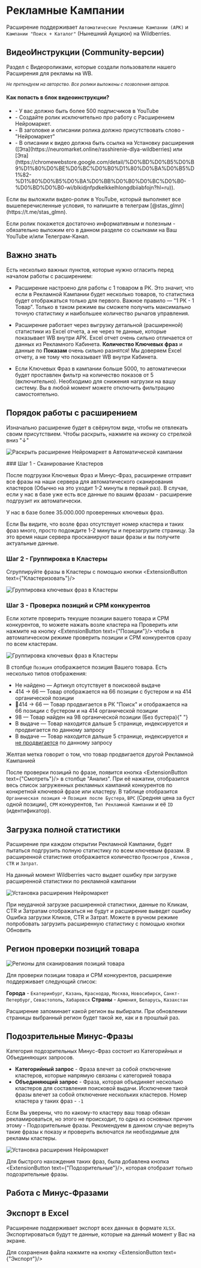 
# Рекламные Кампании

Расширение поддерживает `Автоматические Рекламные Кампании (АРК)` и `Кампании "Поиск + Каталог"` (Нынешний Аукцион) на Wildberries.

## ВидеоИнструкции (Community-версии)

Раздел с Видеороликами, которые создали пользователи нашего Расширения для рекламы на WB.

<small>
  <i>Не претендуем на авторство. Все ролики выложены с позволения авторов.</i>
</small>

<div className="flex flex-col gap-2 mt-5 h-[300px] overflow-y-scroll w-full">
  <VideoItem
    title={`Быстро про Списки и "Торт"`}
    authorImage={"pekinskiy.jpg"}
    authorName={"Андрей Пекинский"}
    ytVideoId={"UiBUS-Ri7aI"}
    tgChannelLink={"https://t.me/ecomercer"}
    ytChannelLink={"https://www.youtube.com/@andreiex"}
  />
  <VideoItem
    title={"Работа со Списками (Подробно)"}
    authorImage={"david.jpg"}
    authorName={"Давид Мовсесян"}
    ytVideoId={"hhQ28wyNmOw"}
    tgChannelLink={"https://t.me/+yZRtfIKCTlswODUy"}
    ytChannelLink={"https://www.youtube.com/channel/UC92qg5EDbIHXAtKZhraph6w"}
  />
  <VideoItem
    title={"Продвижение по НЧ и СЧ запросам"}
    authorImage={"david.jpg"}
    authorName={"Давид Мовсесян"}
    ytVideoId={"GMb57K6hjms"}
    tgChannelLink={"https://t.me/+yZRtfIKCTlswODUy"}
    ytChannelLink={"https://www.youtube.com/channel/UC92qg5EDbIHXAtKZhraph6w"}
  />
  <VideoItem
    title={"Снижаем расходы на рекламу"}
    authorImage={"nikita.jpg"}
    authorName={"Никита Романов"}
    ytVideoId={"5JVEC54Rb4A"}
    tgChannelLink={"https://t.me/marketplace_book"}
    ytChannelLink={"https://www.youtube.com/@bookmarkets"}
  />
  <VideoItem
    title={"Воруем трафик у конкурентов"}
    authorImage={"david.jpg"}
    authorName={"Давид Мовсесян"}
    ytVideoId={"xlRNV-sS__Y"}
    tgChannelLink={"https://t.me/+yZRtfIKCTlswODUy"}
    ytChannelLink={"https://www.youtube.com/channel/UC92qg5EDbIHXAtKZhraph6w"}
  />
  <VideoItem
    title={"Мощнейшая Автореклама и Поиск"}
    authorImage={"nikita.jpg"}
    authorName={"Никита Романов"}
    ytVideoId={"hqtLr6GlCag"}
    tgChannelLink={"https://t.me/marketplace_book"}
    ytChannelLink={"https://www.youtube.com/@bookmarkets"}
  />
  <VideoItem
    title={"Настройка рекламы на Вайлдберриз"}
    authorImage={"david.jpg"}
    authorName={"Давид Мовсесян"}
    ytVideoId={"NYst0p5bsns"}
    tgChannelLink={"https://t.me/+yZRtfIKCTlswODUy"}
    ytChannelLink={"https://www.youtube.com/channel/UC92qg5EDbIHXAtKZhraph6w"}
  />
</div>

#### Как попасть в блок видеоинструкции?

<Callout type="info" emoji="🎉">
  <ul>
    <li>
      - У вас должно быть более 500 подписчиков в YouTube
    </li>
    <li>
      - Создайте ролик исключительно про работу с Расширением Нейромаркет.
    </li>
    <li>
      - В заголовке и описании ролика должно присутствовать слово -
      "Нейромаркет"
    </li>
    <li>
      - В описании к видео должна быть ссылка на Установку расширения
      ([Эта](https://neuromarket.online/rasshirenie-dlya-wildberries) или
      [Эта](https://chromewebstore.google.com/detail/%D0%BD%D0%B5%D0%B9%D1%80%D0%BE%D0%BC%D0%B0%D1%80%D0%BA%D0%B5%D1%82-%D1%80%D0%B5%D0%BA%D0%BB%D0%B0%D0%BC%D0%B0-%D0%BD%D0%B0-wi/blkidjnfpdkelkkelhlongdbiiabfojn?hl=ru)).
    </li>
  </ul>
</Callout>
Если вы выложили видео-ролик в YouTube, который выполняет все вышеперечисленные условия,
то напишите в телеграм [@stas_glmn](https://t.me/stas_glmn).

Если ролик покажется достаточно информативным и полезным - обязательно выложим его в данном разделе со
ссылками на Ваш YouTube и/или Телеграм-Канал.

## Важно знать

Есть несколько важных пунктов, которые нужно огласить перед началом работы с расширением:

- Расширение настроено для работы с 1 товаром в РК. Это значит, что если в Рекламной Кампании будет несколько товаров, то статистика будет отображаться только для первого.
  <Callout type="info" emoji="⭐">
    Важное правило — "1 РК - 1 Товар". Только в таком режиме вы сможете получить
    максимально точную статистику и наибольшее количество рычагов управления.
  </Callout>

- Расширение работает через выгрузку детальной (расширенной) статистики из Excel отчета, а не через те данные, которые показывает WB внутри АРК.
  Excel отчет очень сильно отличается от данных из Рекламного Кабинета.
  <Callout type="error" emoji="⚠️">
    **Количество Ключевых фраз** и данные по **Показам** очень сильно разнятся!
    Мы доверяем Excel отчету, а не тому что показывает WB внутри Кабинета.
  </Callout>

- Если Ключевых Фраз в кампании больше 5000, то автоматически будет проставлен фильтр на количество показов от 5 (включительно). Необходимо для снижения нагрузки на вашу систему. Вы в любой момент можете отключить фильтрацию самостоятельно.

## Порядок работы с расширением

Изначально расширение будет в свёрнутом виде, чтобы не отвлекать своим присутствием. Чтобы раскрыть, нажмите на иконку со стрелкой вниз "↓"

![Раскрыть расширение Нейромаркет в Автоматической кампании](/expandWidget.png)

 
<Steps>
### Шаг 1 - Сканирование Кластеров

После подгрузки Ключевых Фраз и Минус-Фраз, расширение отправит все фразы на наши сервера для автоматического сканирования кластеров (Обычно на это уходит 1-2 минуты в первый раз). В случае, если у нас в базе уже есть все данные по вашим фразам - расширение подгрузит их автоматически.

<Callout type="info" emoji="ℹ️">
  У нас в базе более 35.000.000 проверенных ключевых фраз.
</Callout>

Если Вы видите, что возле фраз отсутствует номер кластера и таких фраз много, просто подождите 1-2 минуты и перезагрузите страницу. За это время наши сервера просканируют ваши фразы и вы получите актуальные данные.

### Шаг 2 - Группировка в Кластеры

Сгруппируйте фразы в Кластеры с помощью кнопки <ExtensionButton text={"Кластеризовать"}/>

![Группировка ключевых фраз в Кластеры](/extensionClusterize.jpg)

### Шаг 3 - Проверка позиций и CPM конкурентов

Если хотите проверить текущие позиции вашего товара и CPM конкурентов, то можете нажать возле кластера на <span className='font-bold text-blue-600'>Проверить</span> или нажмите на кнопку <ExtensionButton text={"Позиции"}/> чтобы в автоматическом режиме проверить позиции и CPM конкурентов сразу по всем кластерам.

![Группировка ключевых фраз в Кластеры](/extensionCPM.png)

В столбце `Позиция` отображается позиция Вашего товара. Есть несколько типов отображения:

- <span className="text-red-500 font-bold">Не найдено</span> — Артикул отсутствует
  в поисковой выдаче
- <span className="text-green-500 font-bold">414 → 66</span> — Товар отображается
  на 66 позиции с бустером и на 414 органической позиции
- <span className="text-green-500 font-bold">🚀414 → 66</span> — Товар продвигается
  в РК "Поиск" и отображается на 66 позиции с бустером и на 414 органической позиции
- <span className="text-yellow-500 font-bold">98</span> — Товар найден на 98 органической
  позиции (Без бустера){" "}
- <span className="text-green-500 font-bold">В выдаче</span> — Товар находится дальше
  5 странице, индексируется и продвигается по данному запросу
- <span className="text-yellow-500 font-bold">В выдаче</span> — Товар находится дальше
  5 странице, индексируется и <u>не продвигается</u> по данному запросу

<Callout emoji="🟡">
  Желтая метка говорит о том, что товар продвигается другой Рекламной Кампанией
</Callout>

После проверки позиций по фразе, появится кнопка <ExtensionButton text={"Смотреть"}/> в столбце "Анализ".
При её нажатии, отобразится весь список загруженных рекламных кампаний конкурентов по конкретной ключевой фразе или кластеру.
В таблице отобразится `Органическая позиция` → `Позиция после Бустера`, `BPC` (Средняя цена за буст одной позиции), `CPM` конкурентов, `Тип Рекламной Кампании` и её `ID` (идентификатор).

</Steps>

## Загрузка полной статистики

Расширение при каждом открытии Рекламной Кампании, будет пытаться подгрузить полную статистику по всем ключевым фразам.
В расширенной статистике отображается количество `Просмотров` , `Кликов` , `CTR` и `Затрат`.

<Callout emoji="👾">
  На данный момент Wildberries часто выдает ошибку при загрузке расширенной
  статистики по рекламной кампании
</Callout>

![Установка расширения Нейромаркет](/extensionStatsError.png)

При неудачной загрузке расширенной статистики, данные по Кликам, CTR и Затратам отображаться не будут и расширение выведет ошибку <span className='font-semibold text-red-600'>Ошибка загрузки Кликов, CTR и Затрат</span>. Можете в ручном режиме попробовать загрузить расширенную статистику с помощью кнопки <span className='font-bold text-blue-600'>Обновить</span>

## Регион проверки позиций товара

![Регионы для сканирования позиций товара](/extensionRegions.jpg)

Для проверки позиции товара и CPM конкурентов, расширение поддерживает следующий список:

**Города** - `Екатеринбург`, `Казань`, `Краснодар`, `Москва`, `Новосибирск`, `Санкт-Петербург`, `Севастополь`, `Хабаровск`
**Страны** - `Армения`, `Беларусь`, `Казахстан`

<Callout type="info" emoji="ℹ️">
  Расширение запоминает какой регион вы выбирали. При обновлении страницы
  выбранный регион будет такой же, как и в прошлый раз.
</Callout>

## Подозрительные Минус-Фразы

Категория подозрительных Минус-Фраз состоит из Категорийных и Объединяющих запросов.

- **Категорийный запрос** - Фраза влечет за собой отключение кластеров, которые напрямую связаны с категорией товара
- **Объединяющий запрос** - Фраза, которая объединяет несколько кластеров для составления поисковой выдачи. Исключение такой фразы влечет за собой отключение нескольких кластеров. Номер кластера у таких фраз - `-1`

<Callout type="warning" emoji="⚠️">
  Если Вы уверены, что по какому-то кластеру ваш товар обязан рекламироваться,
  но этого не происходит, то одна из основных причин этому - Подозрительные
  фразы.
</Callout>
<Callout type="info" emoji="ℹ️">
  Рекомендуем в данном случае вернуть такие фразы к показу и проверить включатся
  ли необходимые для рекламы кластеры.
</Callout>

![Установка расширения Нейромаркет](/extensionDanger.jpg)

Для быстрого нахождения таких фраз, была добавлена кнопка <ExtensionButton text={"Подозрительные"}/>, которая отобразит только подозрительные фразы.

## Работа с Минус-Фразами

## Экспорт в Excel

Расширение поддерживает экспорт всех данных в формате `XLSX`.
Экспортироваться будут те данные, которые на данный момент у Вас на экране.

Для сохранения файла нажмите на кнопку <ExtensionButton text={"Экспорт"}/>
